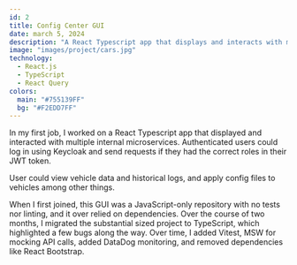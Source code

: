 ---
id: 2
title: Config Center GUI
date: march 5, 2024
description: "A React Typescript app that displays and interacts with multiple internal microservices."
image: "images/project/cars.jpg"
technology:
  - React.js
  - TypeScript
  - React Query
colors:
  main: "#755139FF"
  bg: "#F2EDD7FF"
---

In my first job, I worked on a React Typescript app that displayed and interacted with multiple internal microservices. Authenticated users could log in using Keycloak and send requests if they had the correct roles in their JWT token.

User could view vehicle data and historical logs, and apply config files to vehicles among other things.

When I first joined, this GUI was a JavaScript-only repository with no tests nor linting, and it over relied on dependencies. Over the course of two months, I migrated the substantial sized project to TypeScript, which highlighted a few bugs along the way. Over time, I added Vitest, MSW for mocking API calls, added DataDog monitoring, and removed dependencies like React Bootstrap.
